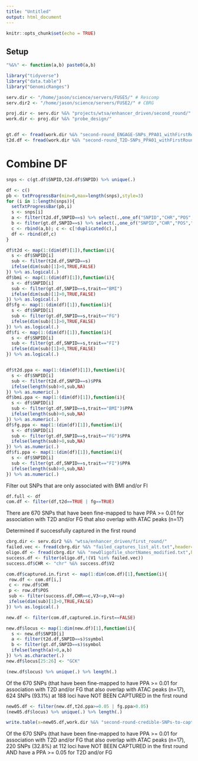 ```yaml
---
title: "Untitled"
output: html_document
---
```


```r
knitr::opts_chunk$set(echo = TRUE)
```

## Setup 


```r

"%&%" <- function(a,b) paste0(a,b)

library("tidyverse")
library("data.table")
library("GenomicRanges")

serv.dir <- "/home/jason/science/servers/FUSE5/" # Rescomp
serv.dir2 <- "/home/jason/science/servers/FUSE2/" # CBRG

proj.dir <- serv.dir %&% "projects/wtsa/enhancer_driven/second_round/"
work.dir <- proj.dir %&% "probe_design/"


gt.df <- fread(work.dir %&% "second-round_ENGAGE-SNPs_PPA01_withFirstRound.txt")
t2d.df <- fread(work.dir %&% "second-round_T2D-SNPs_PPA01_withFirstRound.txt")


```


# Combine DF 

```r

snps <- c(gt.df$SNPID,t2d.df$SNPID) %>% unique(.)

df <- c()
pb <- txtProgressBar(min=0,max=length(snps),style=3)
for (i in 1:length(snps)){
  setTxtProgressBar(pb,i)
  s <- snps[i]
  a <- filter(t2d.df,SNPID==s) %>% select(.,one_of("SNPID","CHR","POS","peak_mean","first.round"))
  b <- filter(gt.df,SNPID==s) %>% select(.,one_of("SNPID","CHR","POS","peak_mean","first.round"))
  c <- rbind(a,b); c <- c[!duplicated(c),]
  df <- rbind(df,c)
}

df$t2d <- map(1:(dim(df)[1]),function(i){
  s <- df$SNPID[i]
  sub <- filter(t2d.df,SNPID==s)
  ifelse(dim(sub)[1]>0,TRUE,FALSE)
}) %>% as.logical(.)
df$bmi <- map(1:(dim(df)[1]),function(i){
  s <- df$SNPID[i]
  sub <- filter(gt.df,SNPID==s,trait=="BMI")
  ifelse(dim(sub)[1]>0,TRUE,FALSE)
}) %>% as.logical(.)
df$fg <- map(1:(dim(df)[1]),function(i){
  s <- df$SNPID[i]
  sub <- filter(gt.df,SNPID==s,trait=="FG")
  ifelse(dim(sub)[1]>0,TRUE,FALSE)
}) %>% as.logical(.)
df$fi <- map(1:(dim(df)[1]),function(i){
  s <- df$SNPID[i]
  sub <- filter(gt.df,SNPID==s,trait=="FI")
  ifelse(dim(sub)[1]>0,TRUE,FALSE)
}) %>% as.logical(.)


df$t2d.ppa <- map(1:(dim(df)[1]),function(i){
  s <- df$SNPID[i]
  sub <- filter(t2d.df,SNPID==s)$PPA
  ifelse(length(sub)>0,sub,NA)
}) %>% as.numeric(.)
df$bmi.ppa <- map(1:(dim(df)[1]),function(i){
  s <- df$SNPID[i]
  sub <- filter(gt.df,SNPID==s,trait=="BMI")$PPA
  ifelse(length(sub)>0,sub,NA)
}) %>% as.numeric(.)
df$fg.ppa <- map(1:(dim(df)[1]),function(i){
  s <- df$SNPID[i]
  sub <- filter(gt.df,SNPID==s,trait=="FG")$PPA
  ifelse(length(sub)>0,sub,NA)
}) %>% as.numeric(.)
df$fi.ppa <- map(1:(dim(df)[1]),function(i){
  s <- df$SNPID[i]
  sub <- filter(gt.df,SNPID==s,trait=="FI")$PPA
  ifelse(length(sub)>0,sub,NA)
}) %>% as.numeric(.)


```


Filter out SNPs that are only associated with BMI and/or FI 

```r

df.full <- df
com.df <- filter(df,t2d==TRUE | fg==TRUE)

```

There are 670 SNPs that have been fine-mapped to have PPA >= 0.01 for association with T2D and/or FG that also overlap with ATAC peaks (n=17) 


Determined if successfully captured in the first round 

```r

cbrg.dir <- serv.dir2 %&% "wtsa/enhancer_driven/first_round/"
failed.vec <- fread(cbrg.dir %&% "failed_captures_list_alt.txt",header=F)$V1
oligo.df <- fread(cbrg.dir %&% "newOligofile_shortNames_modified.txt",header=F)
success.df <- filter(oligo.df,!(V1 %in% failed.vec))
success.df$CHR <- "chr" %&% success.df$V2

com.df$captured.in.first <- map(1:dim(com.df)[1],function(i){
 row.df <- com.df[i,] 
 c <- row.df$CHR
 p <- row.df$POS
 sub <- filter(success.df,CHR==c,V3<=p,V4>=p)
 ifelse(dim(sub)[1]>0,TRUE,FALSE)
}) %>% as.logical(.)

new.df <- filter(com.df,captured.in.first==FALSE)

new.df$locus <- map(1:dim(new.df)[1],function(i){
  s <- new.df$SNPID[i]
  a <- filter(t2d.df,SNPID==s)$symbol
  b <- filter(gt.df,SNPID==s)$symbol
  ifelse(length(a)>0,a,b)
}) %>% as.character(.)
new.df$locus[25:26] <- "GCK"

(new.df$locus) %>% unique(.) %>% length(.)

```

Of the 670 SNPs (that have been fine-mapped to have PPA >= 0.01 for association with T2D and/or FG that also overlap with ATAC peaks (n=17), 624 SNPs (93.1%) at 188 loci have NOT BEEN CAPTURED in the first round 


```r

new05.df <- filter(new.df,t2d.ppa>=0.05 | fg.ppa>0.05)
(new05.df$locus) %>% unique(.) %>% length(.)

write.table(x=new05.df,work.dir %&% "second-round-credible-SNPs-to-capture.txt",sep="\t",quote=F,row.names=F)

```


Of the 670 SNPs (that have been fine-mapped to have PPA >= 0.01 for association with T2D and/or FG that also overlap with ATAC peaks (n=17), 220 SNPs (32.8%) at 112 loci have NOT BEEN CAPTURED in the first round AND have a PPA >= 0.05 for T2D and/or FG 
